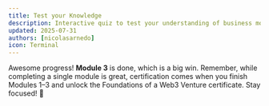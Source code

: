 ```yaml
---
title: Test your Knowledge
description: Interactive quiz to test your understanding of business model canvas for Web3
updated: 2025-07-31
authors: [nicolasarnedo]
icon: Terminal
---
```


<Quiz quizId="914" />

<Quiz quizId="915" />

<Quiz quizId="916" />

<Quiz quizId="917" />

<Quiz quizId="918" />

Awesome progress! **Module 3** is done, which is a big win. Remember, while completing a single module is great, certification comes when you finish Modules 1–3 and unlock the Foundations of a Web3 Venture certificate. Stay focused! 🌟

